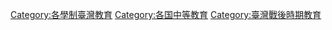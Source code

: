 [[Category:各學制臺灣教育|Category:各學制臺灣教育]]
[[Category:各国中等教育|Category:各国中等教育]]
[[Category:臺灣戰後時期教育|Category:臺灣戰後時期教育]]